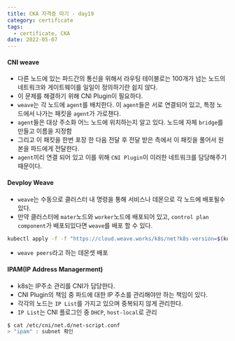 ```yaml
---
title: CKA 자격증 따기 - day19
category: certificate
tags:
  - certificate, CKA
date: 2022-05-07
---
```


#### CNI weave

- 다른 노드에 있는 파드간의 통신을 위해서 라우팅 테이블로는 100개가 넘는 노드의 네트워크와 게이트웨이를 일일이 정의하기란 쉽지 않다.
- 이 문제를 해결하기 위해 CNI Plugin이 필요하다.
- `weave`는 각 노드에 `agent`를 배치한다. 이 `agent`들은 서로 연결되어 있고, 특정 노드에서 나가는 패킷을 `agent`가 가로챈다.
- `agent`들은 대상 주소화 어느 노드에 위치하는지 알고 있다. 노드에 자체 `bridge`를 만들고 이름을 지정함
- 그리고 이 패킷을 한번 포장 한 다음 전달 후 전달 받은 측에서 이 패킷을 풀어서 원본을 파드에게 전달한다.
- `agent`끼리 연결 되어 있고 이를 위해 `CNI Plugin`이 이러한 네트워크를 담당해주기 때문이다.

#### Devploy Weave

- `weave`는 수동으로 클러스터 내 명령을 통해 서비스나 데몬으로 각 노드에 배포될수 있다.
- 만약 클러스터에 `mater`노드와 `worker`노드에 배포되어 있고, `control plan component`가 배포되있다면 `weave`를 배포 할 수 있다.

```bash
kubectl apply -f -f "https://cloud.weave.works/k8s/net?k8s-version=$(kubectl version | base64 | tr -d '\n')
```

- `weave peers`라고 하는 데몬셋 배포

#### IPAM(IP Address Managerment)

- k8s는 IP주소 관리를 CNI가 담당한다.
- CNI Plugin의 책임 중 파드에 대한 IP 주소를 관리해야만 하는 책임이 있다.
- 각각의 노드는 `IP List`를 가지고 있으며 중복되지 않게 관리한다.
- `IP List`는 CNI 플로그인 중 `DHCP`, `host-local`로 관리

```bash
$ cat /etc/cni/net.d/net-script.conf
> "ipam" : subnet 확인
```
